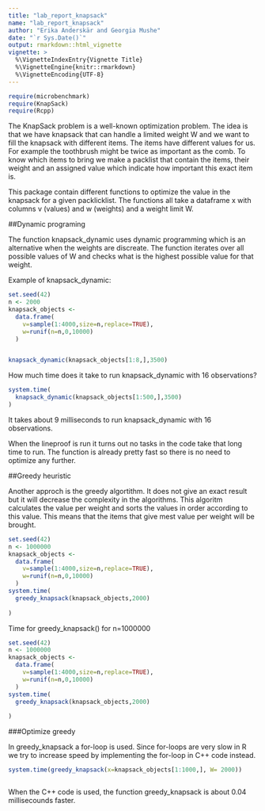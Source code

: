 ```yaml
---
title: "lab_report_knapsack"
name: "lab_report_knapsack"
author: "Erika Anderskär and Georgia Mushe"
date: "`r Sys.Date()`"
output: rmarkdown::html_vignette
vignette: >
  %\VignetteIndexEntry{Vignette Title}
  %\VignetteEngine{knitr::rmarkdown}
  %\VignetteEncoding{UTF-8}
---
```


```r
require(microbenchmark)
require(KnapSack)
require(Rcpp)
```

The KnapSack problem is a well-known optimization problem. The idea is that we have knapsack that can handle a limited weight W and we want to fill the knapsack with different items. The items have different values for us. For example the toothbrush might be twice as important as the comb. To know which items to bring we make a packlist that contain the items, their weight and an assigned value which indicate how important this exact item is. 

This package contain different functions to optimize the value in the knapsack for a given packlicklist. The functions all take a dataframe x with columns v (values) and w (weights) and a weight limit W.

##Dynamic programing

The function knapsack_dynamic uses dynamic programming which is an alternative when the weights are discreate. The function iterates over all possible values of W and checks what is the highest possible value for that weight. 

Example of knapsack_dynamic:

```r
set.seed(42)
n <- 2000
knapsack_objects <-
  data.frame(
    v=sample(1:4000,size=n,replace=TRUE),
    w=runif(n=n,0,10000)
  )


knapsack_dynamic(knapsack_objects[1:8,],3500)

```


How much time does it take to run knapsack_dynamic with 16 observations?
```r
system.time(
  knapsack_dynamic(knapsack_objects[1:500,],3500)
)

```

It takes about 9 milliseconds to run knapsack_dynamic with 16 observations. 

When the lineproof is run it turns out no tasks in the code take that long time to run. The function is already pretty fast so there is no need to optimize any further.  

##Greedy heuristic

Another approch is the greedy algortithm. It does not give an exact result but it will decrease the complexity in the algorithms. This algoritm calculates the value per weight and sorts the values in order according to this value. This means that the items that give mest value per weight will be brought. 

```r
set.seed(42)
n <- 1000000
knapsack_objects <-
  data.frame(
    v=sample(1:4000,size=n,replace=TRUE),
    w=runif(n=n,0,10000)
  )
system.time(
  greedy_knapsack(knapsack_objects,2000)
  
)
```


Time  for greedy_knapsack() for n=1000000
```r
set.seed(42)
n <- 1000000
knapsack_objects <-
  data.frame(
    v=sample(1:4000,size=n,replace=TRUE),
    w=runif(n=n,0,10000)
  )
system.time(
  greedy_knapsack(knapsack_objects,2000)
  
)
```



###Optimize greedy

In greedy_knapsack a for-loop is used. Since  for-loops are very slow in R we try to increase speed by implementing the for-loop in C++ code instead. 

```r
system.time(greedy_knapsack(x=knapsack_objects[1:1000,], W= 2000))



```


When the C++ code is used, the function greedy_knapsack is about 0.04 millisecounds faster. 

